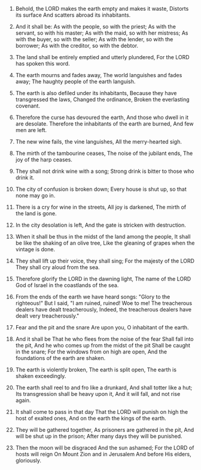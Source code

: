 
1. Behold, the LORD makes the earth empty and makes it waste, Distorts its surface And scatters abroad its inhabitants.

2. And it shall be: As with the people, so with the priest; As with the servant, so with his master; As with the maid, so with her mistress; As with the buyer, so with the seller; As with the lender, so with the borrower; As with the creditor, so with the debtor.

3. The land shall be entirely emptied and utterly plundered, For the LORD has spoken this word.

4. The earth mourns and fades away, The world languishes and fades away; The haughty people of the earth languish.

5. The earth is also defiled under its inhabitants, Because they have transgressed the laws, Changed the ordinance, Broken the everlasting covenant.

6. Therefore the curse has devoured the earth, And those who dwell in it are desolate. Therefore the inhabitants of the earth are burned, And few men are left.

7. The new wine fails, the vine languishes, All the merry-hearted sigh.

8. The mirth of the tambourine ceases, The noise of the jubilant ends, The joy of the harp ceases.

9. They shall not drink wine with a song; Strong drink is bitter to those who drink it.

10. The city of confusion is broken down; Every house is shut up, so that none may go in.

11. There is a cry for wine in the streets, All joy is darkened, The mirth of the land is gone.

12. In the city desolation is left, And the gate is stricken with destruction.

13. When it shall be thus in the midst of the land among the people, It shall be like the shaking of an olive tree, Like the gleaning of grapes when the vintage is done.

14. They shall lift up their voice, they shall sing; For the majesty of the LORD They shall cry aloud from the sea.

15. Therefore glorify the LORD in the dawning light, The name of the LORD God of Israel in the coastlands of the sea.

16. From the ends of the earth we have heard songs: "Glory to the righteous!" But I said, "I am ruined, ruined! Woe to me! The treacherous dealers have dealt treacherously, Indeed, the treacherous dealers have dealt very treacherously."

17. Fear and the pit and the snare Are upon you, O inhabitant of the earth.

18. And it shall be That he who flees from the noise of the fear Shall fall into the pit, And he who comes up from the midst of the pit Shall be caught in the snare; For the windows from on high are open, And the foundations of the earth are shaken.

19. The earth is violently broken, The earth is split open, The earth is shaken exceedingly.

20. The earth shall reel to and fro like a drunkard, And shall totter like a hut; Its transgression shall be heavy upon it, And it will fall, and not rise again.

21. It shall come to pass in that day That the LORD will punish on high the host of exalted ones, And on the earth the kings of the earth.

22. They will be gathered together, As prisoners are gathered in the pit, And will be shut up in the prison; After many days they will be punished.

23. Then the moon will be disgraced And the sun ashamed; For the LORD of hosts will reign On Mount Zion and in Jerusalem And before His elders, gloriously.


